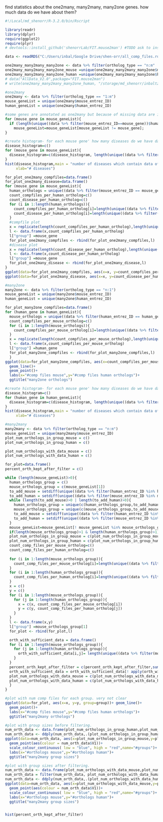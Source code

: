 

find statistics about the one2many, many2many, many2one genes.
how much data do we have about them?
```r
#!/Local/md_shenorr/R-3.2.0/bin/Rscript

library(readr)
library(dplyr)
require(ggplot2)
require(plyr)
# devtools::install_github('shenorrLab/FIT.mouse2man') #TODO ask to install

data <- readRDS("C:/Users/inbal/Google Drive/shen-orr/all_comp_files.rds")
```



```r
one2many_many2many_many2one <- data %>% filter(ortholog_type == "n:m" | ortholog_type == "n:1" | ortholog_type == "1:m")
one2many_many2many_many2one_mouse =unique(one2many_many2many_many2one$mouse_entrez_ID)
one2many_many2many_many2one_human =unique(one2many_many2many_many2one$human_entrez_ID)
# data("AllData_V2.0",package="FIT.mouse2man")
# write(one2many_many2many_many2one_human, "/storage/md_shenorr/inbaltz/one2many_many2many_many2one_human.txt")

#one2many
one2many <- data %>% filter(ortholog_type == "1:m")
mouse_geneList = unique(one2many$mouse_entrez_ID)
human_geneList = unique(one2many$human_entrez_ID)

#some genes are annotated as one2many but because of missing data are in our case one2one. here we filter them out.
for (mouse_gene in mouse_geneList){
  if (length(unique((data %>% filter(mouse_entrez_ID==mouse_gene))$human_entrez_ID)) < 2)
    mouse_geneList=mouse_geneList[mouse_geneList != mouse_gene];
}

#create histogram- for each mouse gene' how many diseases do we have data on:
disease_histogram=c()
for (mouse_gene in mouse_geneList){
  disease_histogram=c(disease_histogram, length(unique((data %>% filter(mouse_entrez_ID==mouse_gene))$disease)))
}
hist(disease_histogram,main = "number of diseases which contain data of each gene",
     xlab="# diseases")
```

```r
for_plot_one2many_compfiles=data.frame()
for_plot_one2many_disease=data.frame()
for (mouse_gene in mouse_geneList){
  human_orthologs = unique((data %>% filter(mouse_entrez_ID == mouse_gene))$human_entrez_ID)
  count_compfiles_per_human_ortholog=c()
  count_disease_per_human_ortholog=c()
  for (i in 1:length(human_orthologs)){
    count_compfiles_per_human_ortholog[i]=length(unique((data %>% filter(mouse_entrez_ID == mouse_gene & human_entrez_ID == human_orthologs[i]))$comp_file))
    count_disease_per_human_ortholog[i]=length(unique((data %>% filter(mouse_entrez_ID == mouse_gene & human_entrez_ID == human_orthologs[i]))$disease))
  }
  #compfile plot
  x = replicate(length(count_compfiles_per_human_ortholog),length(unique((data %>% filter(mouse_entrez_ID == mouse_gene))$comp_file)))
  l <- data.frame(x,count_compfiles_per_human_ortholog)
  l["group"] =mouse_gene 
  for_plot_one2many_compfiles <- rbind(for_plot_one2many_compfiles,l)
  #disease plot
  x = replicate(length(count_disease_per_human_ortholog),length(unique((data %>% filter(mouse_entrez_ID == mouse_gene))$disease)))
  l <- data.frame(x,count_disease_per_human_ortholog)
  l["group"] =mouse_gene 
  for_plot_one2many_disease <- rbind(for_plot_one2many_disease,l)
}
ggplot(data=for_plot_one2many_compfiles, aes(x=x, y=count_compfiles_per_human_ortholog, group=group))+ geom_line()+geom_point()+labs(x="#comp files mouse",y="#comp files human orthologs")+ggtitle("one2many orthologs")
ggplot(data=for_plot_one2many_disease, aes(x=x, y=count_disease_per_human_ortholog, group=group))+ geom_line()+geom_point()+labs(x="#diseases mouse",y="#diseases human orthologs")+ggtitle("one2many orthologs")
```

```r
#many2one
many2one <- data %>% filter(ortholog_type == "n:1")
mouse_geneList = unique(many2one$mouse_entrez_ID)
human_geneList = unique(many2one$human_entrez_ID)

for_plot_many2one_compfiles=data.frame()
for (human_gene in human_geneList){
  mouse_orthologs = unique((data %>% filter(human_entrez_ID == human_gene))$mouse_entrez_ID)
  count_compfiles_per_mouse_ortholog=c()
  for (i in 1:length(mouse_orthologs)){
    count_compfiles_per_mouse_ortholog[i]=length(unique((data %>% filter(human_entrez_ID == human_gene & mouse_entrez_ID == mouse_orthologs[i]))$comp_file))
  }
  x = replicate(length(count_compfiles_per_mouse_ortholog),length(unique((data %>% filter(human_entrez_ID == human_gene))$comp_file)))
  l <- data.frame(x,count_compfiles_per_mouse_ortholog)
  l["group"] =human_gene 
  for_plot_many2one_compfiles <- rbind(for_plot_many2one_compfiles,l)
  }
ggplot(data=for_plot_many2one_compfiles, aes(x=count_compfiles_per_mouse_ortholog, y=x, group=group))+ 
  geom_line()+
  geom_point()+
  labs(x="#comp files mouse",y="#comp files human orthologs")+
  ggtitle("many2one orthologs")
```

```r
#create histogram- for each mouse gene' how many diseases do we have data on:
disease_histogram=c()
for (human_gene in human_geneList){
  disease_histogram=c(disease_histogram, length(unique((data %>% filter(human_entrez_ID==human_gene))$disease)))
}
hist(disease_histogram,main = "number of diseases which contain data of each gene",
     xlab="# diseases")
```

```r
#many2many
many2many <- data %>% filter(ortholog_type == "n:m")
mouse_geneList = unique(many2many$mouse_entrez_ID)
plot_num_orthologs_in_group_mouse = c()
plot_num_orthologs_in_group_human = c()

plot_num_orthologs_with_data_mouse = c()
plot_num_orthologs_with_data_human = c()

for_plot=data.frame()
percent_orth_kept_after_filter = c()

while (length(mouse_geneList)>0){
  human_orthologs_group = c()
  mouse_orthologs_group = c(mouse_geneList[1])
  to_add_mouse = setdiff(unique((data %>% filter(human_entrez_ID %in% human_orthologs_group))$mouse_entrez_ID),mouse_orthologs_group)
  to_add_human = setdiff(unique((data %>% filter(mouse_entrez_ID %in% mouse_orthologs_group))$human_entrez_ID),human_orthologs_group)
  while (length(to_add_mouse)>0 | length(to_add_human)>0){
    human_orthologs_group = unique(c(human_orthologs_group,to_add_human))
    mouse_orthologs_group = unique(c(mouse_orthologs_group,to_add_mouse))
    to_add_mouse = setdiff(unique((data %>% filter(human_entrez_ID %in% human_orthologs_group))$mouse_entrez_ID),mouse_orthologs_group)
    to_add_human = setdiff(unique((data %>% filter(mouse_entrez_ID %in% mouse_orthologs_group))$human_entrez_ID),human_orthologs_group)
  }
  mouse_geneList=mouse_geneList[! mouse_geneList %in% mouse_orthologs_group]
  if(length(mouse_orthologs_group)>1 & length(human_orthologs_group)>1){
  plot_num_orthologs_in_group_mouse = c(plot_num_orthologs_in_group_mouse,length(mouse_orthologs_group))
  plot_num_orthologs_in_group_human = c(plot_num_orthologs_in_group_human,length(human_orthologs_group))
  count_comp_files_per_mouse_ortholog=c()
  count_comp_files_per_human_ortholog=c()
  
  for (i in 1:length(mouse_orthologs_group)){
    count_comp_files_per_mouse_ortholog[i]=length(unique((data %>% filter(mouse_entrez_ID == mouse_orthologs_group[i]))$comp_file))
  }
  for (i in 1:length(human_orthologs_group)){
    count_comp_files_per_human_ortholog[i]=length(unique((data %>% filter(human_entrez_ID == human_orthologs_group[i]))$comp_file))
  }
  x = c()
  y = c()
  for (i in 1:length(mouse_orthologs_group)){
    for (j in 1:length(human_orthologs_group)){
      x = c(x, count_comp_files_per_mouse_ortholog[i])
      y = c(y, count_comp_files_per_human_ortholog[j])
    }
  }
  l <- data.frame(x,y)
  l["group"] =mouse_orthologs_group[1] 
  for_plot <- rbind(for_plot,l)

  orth_with_sufficient_data = data.frame()
  for (i in 1:length(mouse_orthologs_group)){
    for (j in 1:length(human_orthologs_group)){
      orth_with_sufficient_data[i,j]= length(unique((data %>% filter(mouse_entrez_ID == mouse_orthologs_group[i] & human_entrez_ID == human_orthologs_group[j]))$comp_file))
    }
  }
  percent_orth_kept_after_filter = c(percent_orth_kept_after_filter,sum(dim(orth_with_sufficient_data[! apply(orth_with_sufficient_data < 40, 1, all), ! apply(orth_with_sufficient_data < 40, 2, all)]))/sum(dim(orth_with_sufficient_data)))
  orth_with_sufficient_data = orth_with_sufficient_data[! apply(orth_with_sufficient_data < 40, 1, all), ! apply(orth_with_sufficient_data < 40, 2, all)]
  plot_num_orthologs_with_data_mouse = c(plot_num_orthologs_with_data_mouse, dim(orth_with_sufficient_data)[1])
  plot_num_orthologs_with_data_human = c(plot_num_orthologs_with_data_human, dim(orth_with_sufficient_data)[2])
  }
}

#plot with num comp files for each group. very not clear
ggplot(data=for_plot, aes(x=x, y=y, group=group))+ geom_line()+
  geom_point()+
  labs(x="#comp files mouse",y="#comp files human orthologs")+
  ggtitle("many2many orthologs")

#plot with group sizes before filtering.
num_orth_data <- data.frame(plot_num_orthologs_in_group_human,plot_num_orthologs_in_group_mouse)
num_orth_data <- ddply(num_orth_data,.(plot_num_orthologs_in_group_human, plot_num_orthologs_in_group_mouse),nrow)
ggplot(data=num_orth_data, aes(x=plot_num_orthologs_in_group_mouse,y=plot_num_orthologs_in_group_human))+
  geom_point(aes(colour = num_orth_data$V1))+
  scale_colour_continuous( low = "blue", high = "red",name="#groups")+
  labs(x="#orthologs mouse",y="#orthologs human")+
  ggtitle("many2many group sizes")

#plot with group sizes after filtering.
num_orth_data <- data.frame(plot_num_orthologs_with_data_mouse,plot_num_orthologs_with_data_human)
num_orth_data = filter(num_orth_data, plot_num_orthologs_with_data_human > 0 | plot_num_orthologs_with_data_mouse > 0)
num_orth_data <- ddply(num_orth_data,.(plot_num_orthologs_with_data_human, plot_num_orthologs_with_data_mouse),nrow)
ggplot(data=num_orth_data, aes(x=plot_num_orthologs_with_data_mouse,y=plot_num_orthologs_with_data_human))+
  geom_point(aes(colour = num_orth_data$V1))+
  scale_colour_continuous( low = "blue", high = "red",name="#groups")+
  labs(x="#orthologs mouse",y="#orthologs human")+
  ggtitle("many2many group sizes")


hist(percent_orth_kept_after_filter)
```
